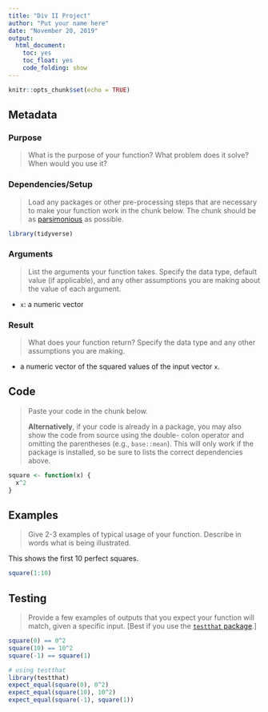```yaml
---
title: "Div II Project"
author: "Put your name here"
date: "November 20, 2019"
output: 
  html_document:
    toc: yes
    toc_float: yes
    code_folding: show
---
```


```r
knitr::opts_chunk$set(echo = TRUE)
```

## Metadata

### Purpose

> What is the purpose of your function? What problem does it solve? When would you use it? 

### Dependencies/Setup

> Load any packages or other pre-processing steps that are necessary to make your function work in the chunk below. The chunk should be as [parsimonious](https://en.wiktionary.org/wiki/parsimonious) as possible.

```r
library(tidyverse)
```


### Arguments

> List the arguments your function takes. Specify the data type, default value (if applicable), and any other assumptions you are making about the value of each argument. 

- `x`: a numeric vector

### Result

> What does your function return? Specify the data type and any other assumptions you are making. 

- a numeric vector of the squared values of the input vector `x`. 

## Code

> Paste your code in the chunk below. 
>
> **Alternatively**, if your code is already in a package, you may also show the code from source using the double- colon operator and omitting the parentheses (e.g., `base::mean`). This will only work if the package is installed, so be sure to lists the correct dependencies above. 

```r
square <- function(x) {
  x^2
}
```

## Examples

> Give 2-3 examples of typical usage of your function. Describe in words what is being illustrated.

This shows the first 10 perfect squares. 

```r
square(1:10)
```

## Testing

> Provide a few examples of outputs that you expect your function will match, given a specific input. [Best if you use the [`testthat` package](https://github.com/r-lib/testthat).] 

```r
square(0) == 0^2
square(10) == 10^2
square(-1) == square(1)

# using testthat
library(testthat)
expect_equal(square(0), 0^2)
expect_equal(square(10), 10^2)
expect_equal(square(-1), square(1))
```

